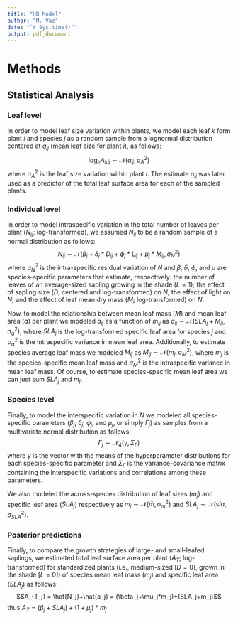 ```yaml
---
title: "HB Model"
author: "M. Vaz"
date: "`r Sys.time()`"
output: pdf_document
---
```

# Methods {-}
## Statistical Analysis {-}
### Leaf level {-}
In order to model leaf size variation within plants, we model each leaf $k$ form plant $i$ and species $j$ as a random sample from a lognormal distribution centered at $a_{ij}$ (mean leaf size for plant $i$), as follows:
$$\log_eA_{kij} \sim \mathcal{N}(a_{ij},\sigma^2_{A})$$
where $\sigma^2_A$ is the leaf size variation within plant $i$. The estimate $a_{ij}$ was later used as a predictor of the total leaf surface area for each of the sampled plants.

### Individual level {-}
In order to model intraspecific variation in the total number of leaves per plant ($N_{ij}$; log-transformed), we assumed $N_{ij}$ to be a random sample of a normal distribution as follows:
$$N_{ij} \sim \mathcal{N}(\beta_j+\delta_j*D_{ij}+\phi_j*L_{ij}+\mu_j*M_{ij},\sigma^2_N)$$
where $\sigma^2_N$ is the intra-specific residual variation of $N$ and $\beta$, $\delta$, $\phi$, and $\mu$ are species-specific parameters that estimate, respectively: the number of leaves of an average-sized sapling growing in the shade ($L=1$); the effect of sapling size ($D$; centered and log-transformed) on $N$; the effect of light on $N$; and the effect of leaf mean dry mass ($M$; log-transformed) on $N$.

Now, to model the relationship between mean leaf mass ($M$) and mean leaf area ($a$) per plant we modeled $a_{ij}$ as a function of $m_{ij}$ as $a_{ij} \sim \mathcal{N}(SLA_j+M_{ij},\sigma^2_a)$, where $SLA_j$ is the log-transformed specific leaf area for species $j$ and $\sigma^2_a$ is the intraspecific variance in mean leaf area. Additionally, to estimate species average leaf mass we modeled $M_{ij}$ as $M_{ij} \sim \mathcal{N}(m_j,\sigma^2_M)$, where $m_j$ is the species-specific mean leaf mass and $\sigma^2_M$ is the intraspecific variance in mean leaf mass. Of course, to estimate species-specific mean leaf area we can just sum $SLA_j$ and $m_j$.


### Species level {-}
Finally, to model the interspecific variation in $N$ we modeled all species-specific parameters ($\beta_j$, $\delta_j$, $\phi_j$, and $\mu_j$, or simply $\Gamma_j$) as samples from a multivariate normal distribution as follows:
$$\Gamma_j \sim \mathcal{N}_4(\gamma,\Sigma_\Gamma)$$
where $\gamma$ is the vector with the means of the hyperparameter distributions for each species-specific parameter and $\Sigma_\Gamma$ is the variance-covariance matrix containing the interspecific variations and correlations among these parameters.

We also modeled the across-species distribution of leaf sizes ($m_j$) and specific leaf area ($SLA_j$) respectively as $m_j \sim \mathcal{N}(\bar{m},\sigma^2_m)$ and $SLA_j \sim \mathcal{N}(sla,\sigma^2_{SLA})$.

### Posterior predictions {-}
Finally, to compare the growth strategies of large- and small-leafed saplings, we estimated total leaf surface area per plant ($A_T$; log-transformed) for standardized plants (i.e., medium-sized $[D=0]$, grown in the shade $[L=0]$) of species mean leaf mass ($m_j$) and specific leaf area ($SLA_j$) as follows:
$$A_{T_j} = \hat{N_j}+\hat{a_j} = (\beta_j+\mu_j*m_j)+(SLA_j+m_j)$$
thus $A_T = (\beta_j+SLA_j)+(1+\mu_j)*m_j$








